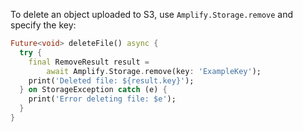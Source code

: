 To delete an object uploaded to S3, use `Amplify.Storage.remove` and specify the key:

```dart
Future<void> deleteFile() async {
  try {
    final RemoveResult result =
        await Amplify.Storage.remove(key: 'ExampleKey');
    print('Deleted file: ${result.key}');
  } on StorageException catch (e) {
    print('Error deleting file: $e');
  }
}
```